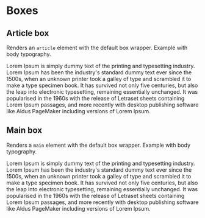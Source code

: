 
<Meta title="@ui/box" />

# Boxes

## Article box

Renders an `article` element with the default box wrapper. Example with body typography.

<Canvas>
  <Story name="Article box">
    <Article>
      <Paragraph>
        Lorem Ipsum is simply dummy text of the printing and typesetting
        industry. Lorem Ipsum has been the industry's standard dummy text ever
        since the 1500s, when an unknown printer took a galley of type and
        scrambled it to make a type specimen book. It has survived not only five
        centuries, but also the leap into electronic typesetting, remaining
        essentially unchanged. It was popularised in the 1960s with the release
        of Letraset sheets containing Lorem Ipsum passages, and more recently
        with desktop publishing software like Aldus PageMaker including versions
        of Lorem Ipsum.
      </Paragraph>
    </Article>
  </Story>
</Canvas>

## Main box

Renders a `main` element with the default box wrapper. Example with body typography.

<Canvas>
  <Story name="Main box">
    <Main>
      <Paragraph>
        Lorem Ipsum is simply dummy text of the printing and typesetting
        industry. Lorem Ipsum has been the industry's standard dummy text ever
        since the 1500s, when an unknown printer took a galley of type and
        scrambled it to make a type specimen book. It has survived not only five
        centuries, but also the leap into electronic typesetting, remaining
        essentially unchanged. It was popularised in the 1960s with the release
        of Letraset sheets containing Lorem Ipsum passages, and more recently
        with desktop publishing software like Aldus PageMaker including versions
        of Lorem Ipsum.
      </Paragraph>
    </Main>
  </Story>
</Canvas>
